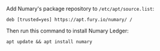 Add Numary's package repository to `/etc/apt/source.list`:

```shell title="/etc/apt/source.list"
deb [trusted=yes] https://apt.fury.io/numary/ /
```

Then run this command to install Numary Ledger:

```shell
apt update && apt install numary
```